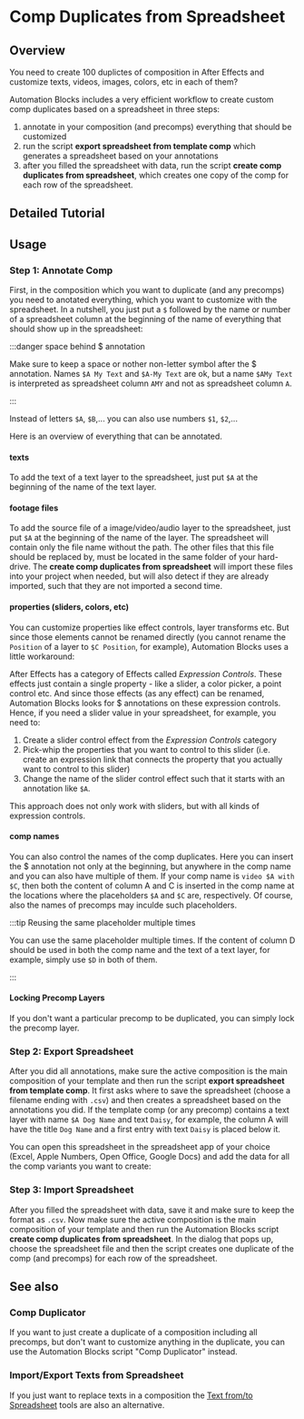 


# Comp Duplicates from Spreadsheet

## Overview

<RetinaImg src="/img/tools-ae/compSpreadsheetWorkflowTitle.png" alt=""/>

 You need to create 100 duplictes of composition in After Effects and customize texts, videos, images, colors, etc in each of them?

 Automation Blocks includes a very efficient workflow to create custom comp duplicates based on a spreadsheet in three steps:

 1. annotate in your composition (and precomps) everything that should be customized
 2. run the script **export spreadsheet from template comp** which generates a spreadsheet based on your annotations
 3. after you filled the spreadsheet with data, run the script **create comp duplicates from spreadsheet**, which creates one copy of the comp for each row of the spreadsheet.

<Youtube id="5vXEFkFKjq4" square />

## Detailed Tutorial

<Youtube id="Is0qnQtpIb4" />

## Usage

### Step 1: Annotate Comp

First, in the composition which you want to duplicate (and any precomps) you need to anotated everything, which you want to customize with the spreadsheet. In a nutshell, you just put a `$` followed by the name or number of a spreadsheet column at the beginning of the name of everything that should show up in the spreadsheet:

<RetinaImg src="/img/tools-ae/compSpreadsheetWorkflowAnnotations.png" alt="Annotate Ae Comp for Spreadsheet Export"/>

:::danger space behind $ annotation

Make sure to keep a space or nother non-letter symbol after the $ annotation.
Names `$A My Text` and `$A-My Text` are ok, but a name `$AMy Text` is interpreted as spreadsheet column `AMY` and not as spreadsheet column `A`.

:::

Instead of letters `$A`, `$B`,... you can also use numbers `$1`, `$2`,...

Here is an overview of everything that can be annotated.

#### texts

To add the text of a text layer to the spreadsheet, just put `$A` at the beginning of the name of the text layer.

#### footage files

To add the source file of a image/video/audio layer to the spreadsheet, just put `$A` at the beginning of the name of the layer.
The spreadsheet will contain only the file name without the path. The other files that this file should be replaced by, must be located in the same folder of your hard-drive. The **create comp duplicates from spreadsheet** will import these files into your project when needed, but will also detect if they are already imported, such that they are not imported a second time.

#### properties (sliders, colors, etc)

You can customize properties like effect controls, layer transforms etc. But since those elements cannot be renamed directly (you cannot rename the `Position` of a layer to `$C Position`, for example), Automation Blocks uses a little workaround:

After Effects has a category of Effects called *Expression Controls*. These effects just contain a single property - like a slider, a color picker, a point control etc. And since those effects (as any effect) can be renamed, Automation Blocks looks for $ annotations on these expression controls. Hence, if you need a slider value in your spreadsheet, for example, you need to: 

1. Create a slider control effect from the *Expression Controls* category
2. Pick-whip the properties that you want to control to this slider (i.e. create an expression link that connects the property that you actually want to control to this slider)
3. Change the name of the slider control effect such that it starts with an annotation like  `$A`.

This approach does not only work with sliders, but with all kinds of expression controls.
#### comp names

You can also control the names of the comp duplicates. Here you can insert the $ annotation not only at the beginning, but anywhere in the comp name and you can also have multiple of them. If your comp name is `video $A with $C`, then both the content of column A and C is inserted in the comp name at the locations where the placeholders `$A` and `$C` are, respectively.
Of course, also the names of precomps may inculde such placeholders.


:::tip Reusing the same placeholder multiple times

You can use the same placeholder multiple times. If the content of column D should be used in both the comp name and the text of a text layer, for example, simply use `$D` in both of them.

:::


#### Locking Precomp Layers

If you don't want a particular precomp to be duplicated, you can simply lock the precomp layer.

### Step 2: Export Spreadsheet

After you did all annotations, make sure the  active composition is the main composition of your template and then run the script **export spreadsheet from template comp**. It first asks where to save the spreadsheet (choose a filename ending with `.csv`) and then creates a spreadsheet based on the annotations you did. If the template comp (or any precomp) contains a text layer with name `$A Dog Name` and text `Daisy`, for example, the column A will have the title `Dog Name` and a first entry with text `Daisy` is placed below it. 

<RetinaImg src="/img/tools-ae/compSpreadsheetWorkflowSpreadsheetEmpty.png" alt="Spreadsheet created by 'export spreadsheet from template comp'"/>

You can open this spreadsheet in the spreadsheet app of your choice (Excel, Apple Numbers, Open Office, Google Docs) and add the data for all the comp variants you want to create:

<RetinaImg src="/img/tools-ae/compSpreadsheetWorkflowSpreadsheetFilled.png" alt="Spreadsheet created by 'spreadsheet with data for all comps'"/>

### Step 3: Import Spreadsheet 

After you filled the spreadsheet with data, save it and make sure to keep the format as `.csv`.
Now make sure the active composition is the main composition of your template and then run the Automation Blocks script **create comp duplicates from spreadsheet**. In the dialog that pops up, choose the spreadsheet file and then the script creates one duplicate of the comp (and precomps) for each row of the spreadsheet.

## See also

### Comp Duplicator

If you want to just create a duplicate of a composition including all precomps, but don't want to customize anything in the duplicate, you can use the Automation Blocks script "Comp Duplicator" instead.

### Import/Export Texts from Spreadsheet

If you just want to replace texts in a composition the [Text from/to Spreadsheet](textFromToSpreadsheet) tools are also an alternative.
